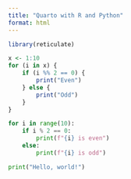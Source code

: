 ```yaml
---
title: "Quarto with R and Python"
format: html
---
```


```r
library(reticulate)
```

```r
x <- 1:10
for (i in x) {
    if (i %% 2 == 0) {
        print("Even")
    } else {
        print("Odd")
    }
}
```

```python
for i in range(10):
    if i % 2 == 0:
        print(f"{i} is even")
    else:
        print(f"{i} is odd")
```

```python
print("Hello, world!")
```